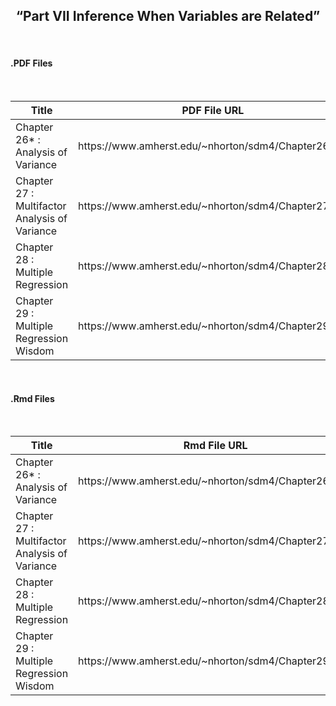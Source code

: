<h2>
<center>
"Part VII Inference When Variables are Related"
</center>
</h2>


</br>
<h4><right>.PDF Files</right></h4>
</br>

Title  | PDF File URL
------------- | -------------
Chapter 26* : Analysis of Variance | https://www.amherst.edu/~nhorton/sdm4/Chapter26.pdf
Chapter 27 : Multifactor Analysis of Variance | https://www.amherst.edu/~nhorton/sdm4/Chapter27.pdf
Chapter 28 : Multiple Regression | https://www.amherst.edu/~nhorton/sdm4/Chapter28.pdf
Chapter 29 : Multiple Regression Wisdom | https://www.amherst.edu/~nhorton/sdm4/Chapter29.pdf

</br>
<h4><right>.Rmd Files</right></h4>
</br>

Title  | Rmd File URL
------------- | -------------
Chapter 26* : Analysis of Variance | https://www.amherst.edu/~nhorton/sdm4/Chapter26.Rmd
Chapter 27 : Multifactor Analysis of Variance | https://www.amherst.edu/~nhorton/sdm4/Chapter27.Rmd
Chapter 28 : Multiple Regression | https://www.amherst.edu/~nhorton/sdm4/Chapter28.Rmd
Chapter 29 : Multiple Regression Wisdom | https://www.amherst.edu/~nhorton/sdm4/Chapter29.Rmd